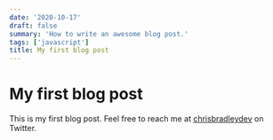 ```yaml
---
date: '2020-10-17'
draft: false
summary: 'How to write an awesome blog post.'
tags: ['javascript']
title: My first blog post
---
```


# My first blog post

This is my first blog post. Feel free to reach me at
[chrisbradleydev](https://twitter.com/chrisbradleydev) on Twitter.
